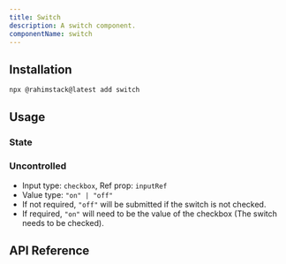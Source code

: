 ```yaml
---
title: Switch
description: A switch component.
componentName: switch
---
```


<ComponentPreview name="switch-demo" />

## Installation

```bash
npx @rahimstack@latest add switch
```

## Usage

### State

<ComponentPreview name="switch-state-demo" />

### Uncontrolled

- Input type: `checkbox`, Ref prop: `inputRef`
- Value type: `"on" | "off"`
- If not required, `"off"` will be submitted if the switch is not checked.
- If required, `"on"` will need to be the value of the checkbox (The switch needs to be checked).

## API Reference

<ComponentAnatomy name="switch" />

